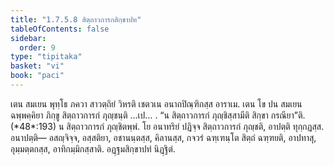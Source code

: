 ```yaml
---
title: "1.7.5.8 สิตฺถาวการกสิกฺขาปท"
tableOfContents: false
sidebar:
  order: 9
type: "tipitaka"
basket: "vi"
book: "paci"
---
```



<DynamicBreadcrumb />

<Division number="624" book="paci">

<Paragraph number="1924" book="paci">
เตน สมเยน พุทฺโธ ภควา สาวตฺถิยํ วิหรติ เชตวเน อนาถปิณฺฑิกสฺส อาราเม. เตน โข ปน สมเยน ฉพฺพคฺคิยา ภิกฺขู สิตฺถาวการกํ ภุญฺชนฺติ …เป… .
</Paragraph>

<Paragraph number="1925" book="paci">
<Emphasis>“น สิตฺถาวการกํ ภุญฺชิสฺสามีติ สิกฺขา กรณียา”</Emphasis>ติ. (*48*:<Emphasis>193</Emphasis>)
</Paragraph>

<Paragraph number="1926" book="paci">
น สิตฺถาวการกํ ภุญฺชิตพฺพํ. โย อนาทริยํ ปฏิจฺจ สิตฺถาวการกํ ภุญฺชติ, อาปตฺติ ทุกฺกฏสฺส.
</Paragraph>

<Paragraph number="1927" book="paci">
อนาปตฺติ— อสญฺจิจฺจ, อสฺสติยา, อชานนฺตสฺส, คิลานสฺส, กจวรํ ฉฑฺเฑนฺโต สิตฺถํ ฉฑฺฑยติ, อาปทาสุ, อุมฺมตฺตกสฺส, อาทิกมฺมิกสฺสาติ.

</Paragraph>
</Division>

<Paragraph number="1928" type="center" book="paci">
อฏฺฐมสิกฺขาปทํ นิฏฺฐิตํ.
</Paragraph>